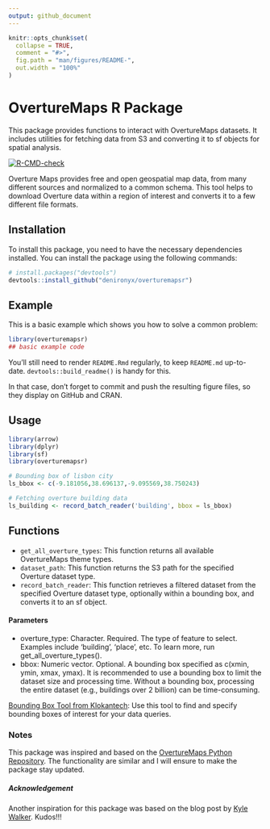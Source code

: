 ```yaml
---
output: github_document
---
```


<!-- README.md is generated from README.Rmd. Please edit that file -->

```r
knitr::opts_chunk$set(
  collapse = TRUE,
  comment = "#>",
  fig.path = "man/figures/README-",
  out.width = "100%"
)
```

# OvertureMaps R Package

This package provides functions to interact with OvertureMaps datasets. It includes utilities for fetching data from S3 and converting it to sf objects for spatial analysis.

<!-- badges: start -->

[![R-CMD-check](https://github.com/denironyx/overturemapsr/actions/workflows/R-CMD-check.yaml/badge.svg)](https://github.com/denironyx/overturemapsr/actions/workflows/R-CMD-check.yaml)

<!-- badges: end -->

Overture Maps provides free and open geospatial map data, from many different sources and normalized to a common schema. This tool helps to download Overture data within a region of interest and converts it to a few different file formats.

## Installation

To install this package, you need to have the necessary dependencies installed. You can install the package using the following commands:

``` r
# install.packages("devtools")
devtools::install_github("denironyx/overturemapsr")
```

## Example

This is a basic example which shows you how to solve a common problem:

```r
library(overturemapsr)
## basic example code
```

You'll still need to render `README.Rmd` regularly, to keep `README.md` up-to-date. `devtools::build_readme()` is handy for this.

In that case, don't forget to commit and push the resulting figure files, so they display on GitHub and CRAN.

## Usage

```r
library(arrow)
library(dplyr)
library(sf)
library(overturemapsr)

# Bounding box of lisbon city
ls_bbox <- c(-9.181056,38.696137,-9.095569,38.750243)

# Fetching overture building data
ls_building <- record_batch_reader('building', bbox = ls_bbox)

```

## Functions

-   `get_all_overture_types`: This function returns all available OvertureMaps theme types.
-   `dataset_path`: This function returns the S3 path for the specified Overture dataset type.
-   `record_batch_reader`: This function retrieves a filtered dataset from the specified Overture dataset type, optionally within a bounding box, and converts it to an sf object.

#### Parameters

-   overture_type: Character. Required. The type of feature to select. Examples include 'building', 'place', etc. To learn more, run get_all_overture_types().
-   bbox: Numeric vector. Optional. A bounding box specified as c(xmin, ymin, xmax, ymax). It is recommended to use a bounding box to limit the dataset size and processing time. Without a bounding box, processing the entire dataset (e.g., buildings over 2 billion) can be time-consuming.

[Bounding Box Tool from Klokantech](https://boundingbox.klokantech.com/): Use this tool to find and specify bounding boxes of interest for your data queries.

### Notes

This package was inspired and based on the [OvertureMaps Python Repository](https://github.com/OvertureMaps/overturemaps-py/tree/main). The functionality are similar and I will ensure to make the package stay updated.

##### Acknowledgement

Another inspiration for this package was based on the blog post by [Kyle Walker](https://walker-data.com/posts/overture-buildings/). Kudos!!!
